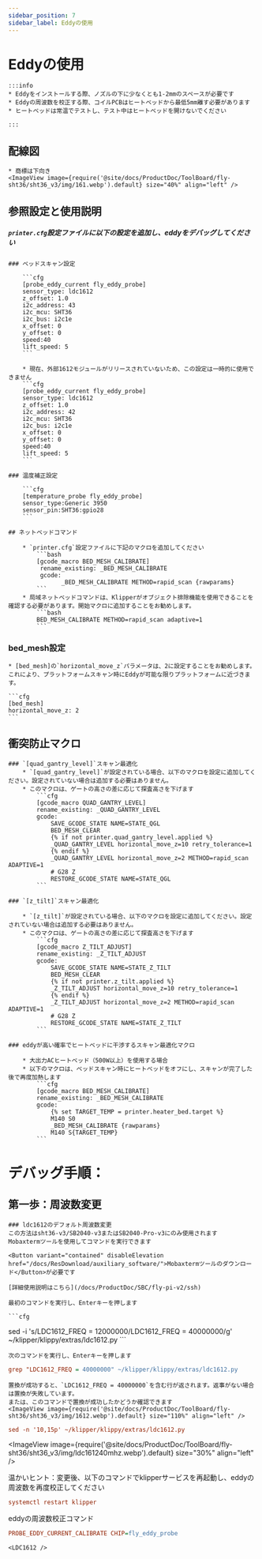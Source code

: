 ```yaml
---
sidebar_position: 7
sidebar_label: Eddyの使用
---
```



# Eddyの使用

    :::info
    * Eddyをインストールする際、ノズルの下に少なくとも1-2mmのスペースが必要です
    * Eddyの周波数を校正する際、コイルPCBはヒートベッドから最低5mm離す必要があります
    * ヒートベッドは常温でテストし、テスト中はヒートベッドを開けないでください

    :::

## 配線図

    * 商標は下向き
    <ImageView image={require('@site/docs/ProductDoc/ToolBoard/fly-sht36/sht36_v3/img/161.webp').default} size="40%" align="left" />

## 参照設定と使用説明

##### `printer.cfg`設定ファイルに以下の設定を追加し、eddyをデバッグしてください

    ### ベッドスキャン設定

        ```cfg
        [probe_eddy_current fly_eddy_probe]
        sensor_type: ldc1612
        z_offset: 1.0
        i2c_address: 43
        i2c_mcu: SHT36
        i2c_bus: i2c1e
        x_offset: 0
        y_offset: 0
        speed:40
        lift_speed: 5
        ```

        * 現在、外部1612モジュールがリリースされていないため、この設定は一時的に使用できません
        ```cfg
        [probe_eddy_current fly_eddy_probe]
        sensor_type: ldc1612
        z_offset: 1.0
        i2c_address: 42
        i2c_mcu: SHT36
        i2c_bus: i2c1e
        x_offset: 0
        y_offset: 0
        speed:40
        lift_speed: 5
        ```

    ### 温度補正設定

        ```cfg
        [temperature_probe fly_eddy_probe]
        sensor_type:Generic 3950
        sensor_pin:SHT36:gpio28
        ```

    ## ネットベッドコマンド

        * `printer.cfg`設定ファイルに下記のマクロを追加してください
            ```bash
            [gcode_macro BED_MESH_CALIBRATE]
             rename_existing: _BED_MESH_CALIBRATE
             gcode: 
                   _BED_MESH_CALIBRATE METHOD=rapid_scan {rawparams}
            ```
        * 局域ネットベッドコマンドは、Klipperがオブジェクト排除機能を使用できることを確認する必要があります。開始マクロに追加することをお勧めします。
            ```bash
            BED_MESH_CALIBRATE METHOD=rapid_scan adaptive=1 
            ```

### bed_mesh設定

    * [bed_mesh]の`horizontal_move_z`パラメータは、2に設定することをお勧めします。これにより、プラットフォームスキャン時にEddyが可能な限りプラットフォームに近づきます。

    ```cfg
    [bed_mesh]
    horizontal_move_z: 2
    ```

## 衝突防止マクロ

    ### `[quad_gantry_level]`スキャン最適化
        * `[quad_gantry_level]`が設定されている場合、以下のマクロを設定に追加してください。設定されていない場合は追加する必要はありません。
        * このマクロは、ゲートの高さの差に応じて探査高さを下げます
            ```cfg
            [gcode_macro QUAD_GANTRY_LEVEL]
            rename_existing: _QUAD_GANTRY_LEVEL
            gcode:
                SAVE_GCODE_STATE NAME=STATE_QGL
                BED_MESH_CLEAR
                {% if not printer.quad_gantry_level.applied %}
                _QUAD_GANTRY_LEVEL horizontal_move_z=10 retry_tolerance=1
                {% endif %}
                _QUAD_GANTRY_LEVEL horizontal_move_z=2 METHOD=rapid_scan ADAPTIVE=1
                # G28 Z
                RESTORE_GCODE_STATE NAME=STATE_QGL
            ```

    ### `[z_tilt]`スキャン最適化

        * `[z_tilt]`が設定されている場合、以下のマクロを設定に追加してください。設定されていない場合は追加する必要はありません。
        * このマクロは、ゲートの高さの差に応じて探査高さを下げます
            ```cfg
            [gcode_macro Z_TILT_ADJUST]
            rename_existing: _Z_TILT_ADJUST
            gcode:
                SAVE_GCODE_STATE NAME=STATE_Z_TILT
                BED_MESH_CLEAR
                {% if not printer.z_tilt.applied %}
                _Z_TILT_ADJUST horizontal_move_z=10 retry_tolerance=1
                {% endif %}
                _Z_TILT_ADJUST horizontal_move_z=2 METHOD=rapid_scan ADAPTIVE=1
                # G28 Z
                RESTORE_GCODE_STATE NAME=STATE_Z_TILT
            ```

    ### eddyが高い確率でヒートベッドに干渉するスキャン最適化マクロ

        * 大出力ACヒートベッド（500W以上）を使用する場合
        * 以下のマクロは、ベッドスキャン時にヒートベッドをオフにし、スキャンが完了した後で再度加熱します
            ```cfg
            [gcode_macro BED_MESH_CALIBRATE]
            rename_existing: _BED_MESH_CALIBRATE
            gcode:
                {% set TARGET_TEMP = printer.heater_bed.target %}
                M140 S0
                _BED_MESH_CALIBRATE {rawparams}
                M140 S{TARGET_TEMP}
            ```

   # デバッグ手順：
   ## 第一歩：周波数変更

    ### ldc1612のデフォルト周波数変更
    この方法はsht36-v3/SB2040-v3またはSB2040-Pro-v3にのみ使用されます
    Mobaxtermツールを使用してコマンドを実行できます

    <Button variant="contained" disableElevation href="/docs/ResDownload/auxiliary_software/">Mobaxtermツールのダウンロード</Button>が必要です

    [詳細使用説明はこちら](/docs/ProductDoc/SBC/fly-pi-v2/ssh)

    最初のコマンドを実行し、Enterキーを押します

    ```cfg
sed -i 's/LDC1612_FREQ = 12000000/LDC1612_FREQ = 40000000/g' ~/klipper/klippy/extras/ldc1612.py
    ```

    次のコマンドを実行し、Enterキーを押します
  ```cfg
grep "LDC1612_FREQ = 40000000" ~/klipper/klippy/extras/ldc1612.py
  ```
    置換が成功すると、`LDC1612_FREQ = 40000000`を含む行が返されます。返事がない場合は置換が失敗しています。
    または、このコマンドで置換が成功したかどうか確認できます
    <ImageView image={require('@site/docs/ProductDoc/ToolBoard/fly-sht36/sht36_v3/img/1612.webp').default} size="110%" align="left" />
```cfg
sed -n '10,15p' ~/klipper/klippy/extras/ldc1612.py
```
   <ImageView image={require('@site/docs/ProductDoc/ToolBoard/fly-sht36/sht36_v3/img/ldc161240mhz.webp').default} size="30%" align="left" />

   温かいヒント：変更後、以下のコマンドでklipperサービスを再起動し、eddyの周波数を再度校正してください
   ```cfg
   systemctl restart klipper
   ```
   eddyの周波数校正コマンド
   ```cfg
   PROBE_EDDY_CURRENT_CALIBRATE CHIP=fly_eddy_probe
   ```
    <LDC1612 />
